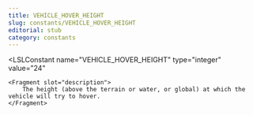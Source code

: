 ```yaml
---
title: VEHICLE_HOVER_HEIGHT
slug: constants/VEHICLE_HOVER_HEIGHT
editorial: stub
category: constants
---
```


<LSLConstant
	name="VEHICLE_HOVER_HEIGHT"
	type="integer"
	value="24"
>
	<Fragment slot="description">
		The height (above the terrain or water, or global) at which the vehicle will try to hover.
	</Fragment>
</LSLConstant>

